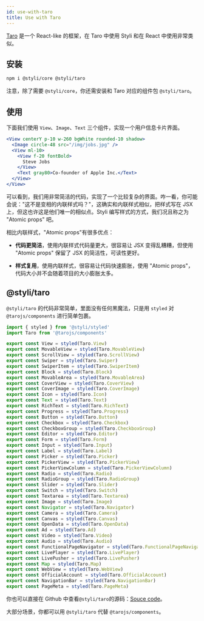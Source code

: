 ```yaml
---
id: use-with-taro
title: Use with Taro
---
```


[Taro](https://taro-docs.jd.com/taro/docs/README/index.html) 是一个 React-like 的框架，在 Taro 中使用 Styli 和在 React 中使用非常类似。

## 安装

```bash
npm i @styli/core @styli/taro
```

注意，除了需要 `@styli/core`，你还需安装和 Taro 对应的组件包 `@styli/taro`。

## 使用

下面我们使用 `View`、`Image`、`Text` 三个组件，实现一个用户信息卡片界面。

```jsx live
<View centerY p-10 w-260 bgWhite rounded-10 shadow>
  <Image circle-48 src="/img/jobs.jpg" />
  <View ml-10>
    <View f-20 fontBold>
      Steve Jobs
    </View>
    <Text gray80>Co-founder of Apple Inc.</Text>
  </View>
</View>
```

可以看到，我们用非常简洁的代码，实现了一个比较复杂的界面。咋一看，你可能会说："这不是变相的内联样式吗？"，这确实和内联样式相似，把样式写在 JSX 上，但这也许这是他们唯一的相似点。Styli 编写样式的方式，我们况且称之为 "Atomic props" 吧。

相比内联样式，"Atomic props"有很多优点：

- **代码更简洁**，使用内联样式代码量更大，很容易让 JSX 变得乱糟糟，但使用 "Atomic props" 保留了 JSX 的简洁性，可读性更好。

- **样式复用**，使用内联样式，很容易让代码快速膨胀，使用 "Atomic props"，代码大小并不会随着项目的大小膨胀太多。

## @styli/taro

`@styli/taro` 的代码非常简单，里面没有任何黑魔法，只是用 `styled` 对 `@tarojs/components` 进行简单包裹。

```jsx title="@styli/taro 源码"
import { styled } from '@styli/styled'
import Taro from '@tarojs/components'

export const View = styled(Taro.View)
export const MovableView = styled(Taro.MovableView)
export const ScrollView = styled(Taro.ScrollView)
export const Swiper = styled(Taro.Swiper)
export const SwiperItem = styled(Taro.SwiperItem)
export const Block = styled(Taro.Block)
export const MovableArea = styled(Taro.MovableArea)
export const CoverView = styled(Taro.CoverView)
export const CoverImage = styled(Taro.CoverImage)
export const Icon = styled(Taro.Icon)
export const Text = styled(Taro.Text)
export const RichText = styled(Taro.RichText)
export const Progress = styled(Taro.Progress)
export const Button = styled(Taro.Button)
export const Checkbox = styled(Taro.Checkbox)
export const CheckboxGroup = styled(Taro.CheckboxGroup)
export const Editor = styled(Taro.Editor)
export const Form = styled(Taro.Form)
export const Input = styled(Taro.Input)
export const Label = styled(Taro.Label)
export const Picker = styled(Taro.Picker)
export const PickerView = styled(Taro.PickerView)
export const PickerViewColumn = styled(Taro.PickerViewColumn)
export const Radio = styled(Taro.Radio)
export const RadioGroup = styled(Taro.RadioGroup)
export const Slider = styled(Taro.Slider)
export const Switch = styled(Taro.Switch)
export const Textarea = styled(Taro.Textarea)
export const Image = styled(Taro.Image)
export const Navigator = styled(Taro.Navigator)
export const Camera = styled(Taro.Camera)
export const Canvas = styled(Taro.Canvas)
export const OpenData = styled(Taro.OpenData)
export const Ad = styled(Taro.Ad)
export const Video = styled(Taro.Video)
export const Audio = styled(Taro.Audio)
export const FunctionalPageNavigator = styled(Taro.FunctionalPageNavigator)
export const LivePlayer = styled(Taro.LivePlayer)
export const LivePusher = styled(Taro.LivePusher)
export const Map = styled(Taro.Map)
export const WebView = styled(Taro.WebView)
export const OfficialAccount = styled(Taro.OfficialAccount)
export const NavigationBar = styled(Taro.NavigationBar)
export const PageMeta = styled(Taro.PageMeta)
```

你也可以直接在 Github 中查看`@styli/taro`的源码：[Souce code](https://github.com/forsigner/styli/blob/master/packages/taro/src/index.tsx)。

大部分场景，你都可以用 `@styli/taro` 代替 `@tarojs/components`。
